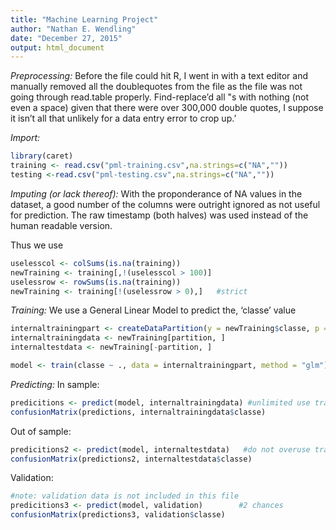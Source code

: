 ```yaml
---
title: "Machine Learning Project"
author: "Nathan E. Wendling"
date: "December 27, 2015"
output: html_document
---
```


*Preprocessing:*
Before the file could hit R, I went in with a text editor and manually removed all the doublequotes from the file as the file was not going through read.table properly.  Find-replace'd all \"s with nothing (not even a space) given that there were over 300,000 double quotes, I suppose it isn't all that unlikely for a data entry error to crop up.'

*Import:*
```r
library(caret)
training <- read.csv("pml-training.csv",na.strings=c("NA",""))
testing <-read.csv("pml-testing.csv",na.strings=c("NA",""))
```

*Imputing (or lack thereof):*
With the proponderance of NA values in the dataset, a good number of the columns were outright ignored as not useful for prediction.  The raw timestamp (both halves) was used instead of the human readable version.

Thus we use 
```r
uselesscol <- colSums(is.na(training))
newTraining <- training[,!(uselesscol > 100)]   
uselessrow <- rowSums(is.na(training))
newTraining <- training[!(uselessrow > 0),]   #strict
```

*Training:*
We use a General Linear Model to predict the, 'classe' value
```r
internaltrainingpart <- createDataPartition(y = newTraining$classe, p = 0.75, list = FALSE)
internaltrainingdata <- newTraining[partition, ]
internaltestdata <- newTraining[-partition, ]

model <- train(classe ~ ., data = internaltrainingpart, method = "glm")
```

*Predicting:*
In sample:
```r
predicitions <- predict(model, internaltrainingdata) #unlimited use training
confusionMatrix(predictions, internaltrainingdata$classe)
```

Out of sample:
```r
predicitions2 <- predict(model, internaltestdata)   #do not overuse training
confusionMatrix(predictions2, internaltestdata$classe)
```

Validation:
```r
#note: validation data is not included in this file
predicitions3 <- predict(model, validation)        #2 chances
confusionMatrix(predictions3, validation$classe)
```
